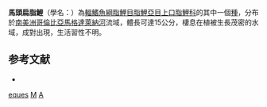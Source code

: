 {{Speciesbox
| genus = Abramites
| species = eques
| authority = [[Steindachner|Steindachner]], 1878
| status = NE
| status_system = IUCN3.1
| synonyms = *''Leporinus eques''<br /><small>Steindachner, 1878</small>
}}
'''馬頭扁脂鯉'''（學名：{{lang|la|''Abramites eques''}}）為[[輻鰭魚綱|輻鰭魚綱]][[脂鯉目|脂鯉目]][[脂鯉亞目|脂鯉亞目]][[上口脂鯉科|上口脂鯉科]]的其中一個[[種|種]]，分布於[[南美洲|南美洲]][[哥倫比亞|哥倫比亞]][[馬格達萊納河|馬格達萊納河]]流域，體長可達15公分，棲息在植被生長茂密的水域，成對出現，生活習性不明。

==参考文献==
{{refbegin}}
*{{FishBase_species|genus=Abramites|species=eques|year=2013|month=8}}
{{refend}}

{{Taxonbar}}

[[Category:扁脂鯉屬|eques]]
[[Category:馬格達萊納河|M]]
[[Category:1878年描述的魚類|A]]


{{Characiformes-stub}}